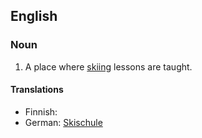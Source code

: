 ==English==
===Noun===
{{en-noun}}
# A place where [[skiing]] lessons are taught.

====Translations====
{{trans-top|place where skiing lessons are taught}}
* Finnish: {{t|fi|hiihtokoulu}}
* German: [[Skischule]] {{f}}
{{trans-mid}}
{{trans-bottom}}